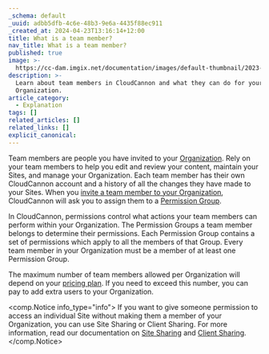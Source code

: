 ```yaml
---
_schema: default
_uuid: adbb5dfb-4c6e-48b3-9e6a-4435f88ec911
_created_at: 2024-04-23T13:16:14+12:00
title: What is a team member?
nav_title: What is a team member?
published: true
image: >-
  https://cc-dam.imgix.net/documentation/images/default-thumbnail/2023-Q4/CloudCannon-Documentation-Thumbnail.png
description: >-
  Learn about team members in CloudCannon and what they can do for your
  Organization.
article_category:
  - Explanation
tags: []
related_articles: []
related_links: []
explicit_canonical:
---
```

Team members are people you have invited to your [Organization](/documentation/articles/what-is-an-organization/). Rely on your team members to help you edit and review your content, maintain your Sites, and manage your Organization. Each team member has their own CloudCannon account and a history of all the changes they have made to your Sites. When you [invite a team member to your Organization](/documentation/articles/add-a-team-member-to-your-organization/), CloudCannon will ask you to assign them to a [Permission Group](/documentation/articles/what-are-permission-groups/).

In CloudCannon, permissions control what actions your team members can perform within your Organization. The Permission Groups a team member belongs to determine their permissions. Each Permission Group contains a set of permissions which apply to all the members of that Group. Every team member in your Organization must be a member of at least one Permission Group.

The maximum number of team members allowed per Organization will depend on your [pricing plan](/pricing/). If you need to exceed this number, you can pay to add extra users to your Organization.

<comp.Notice info_type="info">
  If you want to give someone permission to access an individual Site without making them a member of your Organization, you can use Site Sharing or Client Sharing. For more information, read our documentation on [Site Sharing](/documentation/articles/share-a-site-with-site-sharing/) and [Client Sharing](/documentation/articles/share-a-site-with-client-sharing/).
</comp.Notice>